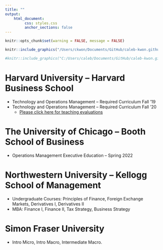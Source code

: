 ```yaml
---
title: ""
output: 
    html_document:
         css: styles.css
         anchor_sections: false
---
```


<!-- Global site tag (gtag.js) - Google Analytics -->
<script async src="https://www.googletagmanager.com/gtag/js?id=UA-165847699-1"></script>
<script>
  window.dataLayer = window.dataLayer || [];
  function gtag(){dataLayer.push(arguments);}
  gtag('js', new Date());

  gtag('config', 'UA-165847699-1');
</script>


<link rel="stylesheet" href="styles.css" type="text/css">

```r
knitr::opts_chunk$set(warning = FALSE, message = FALSE) 
```

``` r

knitr::include_graphics("/Users/ckwon/Documents/GitHub/caleb-kwon.github.io/images/klarman.jpg")

#knitr::include_graphics("C:/Users/caleb/Documents/GitHub/caleb-kwon.github.io/images/klarman.jpg")

```


# Harvard University -- Harvard Business School

  - Technology and Operations Management -- Required Curriculum  Fall '19
  - Technology and Operations Management -- Required Curriculum  Fall '20 
      - [Please click here for teaching evaluations](https://calebkwon.com/rctom_reviews) 
      
# The University of Chicago -- Booth School of Business
  - Operations Management Executive Education -- Spring 2022

# Northwestern University -- Kellogg School of Management 
 
 - Undergraduate Courses: Principles of Finance, Foreign Exchange Markets, Derivatives I, Derivatives II
 - MBA: Finance I, Finance II, Tax Strategy, Business Strategy

# Simon Fraser University 

  - Intro Micro, Intro Macro, Intermediate Macro. 